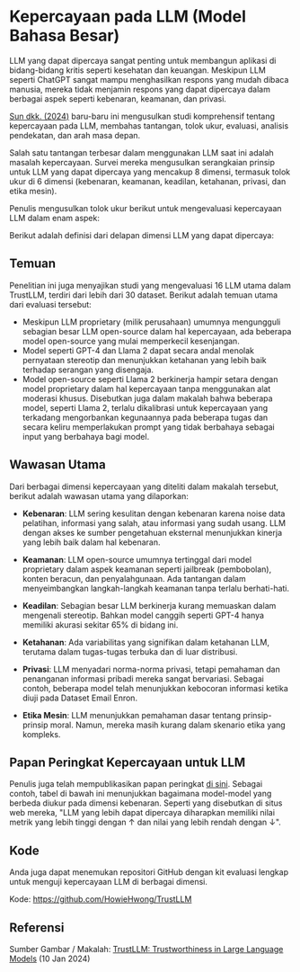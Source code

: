
# Kepercayaan pada LLM (Model Bahasa Besar)



LLM yang dapat dipercaya sangat penting untuk membangun aplikasi di bidang-bidang kritis seperti kesehatan dan keuangan. Meskipun LLM seperti ChatGPT sangat mampu menghasilkan respons yang mudah dibaca manusia, mereka tidak menjamin respons yang dapat dipercaya dalam berbagai aspek seperti kebenaran, keamanan, dan privasi.

[Sun dkk. (2024)](https://arxiv.org/abs/2401.05561) baru-baru ini mengusulkan studi komprehensif tentang kepercayaan pada LLM, membahas tantangan, tolok ukur, evaluasi, analisis pendekatan, dan arah masa depan.

Salah satu tantangan terbesar dalam menggunakan LLM saat ini adalah masalah kepercayaan. Survei mereka mengusulkan serangkaian prinsip untuk LLM yang dapat dipercaya yang mencakup 8 dimensi, termasuk tolok ukur di 6 dimensi (kebenaran, keamanan, keadilan, ketahanan, privasi, dan etika mesin).

Penulis mengusulkan tolok ukur berikut untuk mengevaluasi kepercayaan LLM dalam enam aspek:

<Screenshot src={TRUSTLLM} alt="Tolok ukur model bahasa besar yang dapat dipercaya" />

Berikut adalah definisi dari delapan dimensi LLM yang dapat dipercaya:

<Screenshot src={TRUSTLLM2} alt="Dimensi LLM yang Dapat Dipercaya" />

## Temuan

Penelitian ini juga menyajikan studi yang mengevaluasi 16 LLM utama dalam TrustLLM, terdiri dari lebih dari 30 dataset. Berikut adalah temuan utama dari evaluasi tersebut:

- Meskipun LLM proprietary (milik perusahaan) umumnya mengungguli sebagian besar LLM open-source dalam hal kepercayaan, ada beberapa model open-source yang mulai memperkecil kesenjangan.
- Model seperti GPT-4 dan Llama 2 dapat secara andal menolak pernyataan stereotip dan menunjukkan ketahanan yang lebih baik terhadap serangan yang disengaja.
- Model open-source seperti Llama 2 berkinerja hampir setara dengan model proprietary dalam hal kepercayaan tanpa menggunakan alat moderasi khusus. Disebutkan juga dalam makalah bahwa beberapa model, seperti Llama 2, terlalu dikalibrasi untuk kepercayaan yang terkadang mengorbankan kegunaannya pada beberapa tugas dan secara keliru memperlakukan prompt yang tidak berbahaya sebagai input yang berbahaya bagi model.

## Wawasan Utama

Dari berbagai dimensi kepercayaan yang diteliti dalam makalah tersebut, berikut adalah wawasan utama yang dilaporkan:

- **Kebenaran**: LLM sering kesulitan dengan kebenaran karena noise data pelatihan, informasi yang salah, atau informasi yang sudah usang. LLM dengan akses ke sumber pengetahuan eksternal menunjukkan kinerja yang lebih baik dalam hal kebenaran.

- **Keamanan**: LLM open-source umumnya tertinggal dari model proprietary dalam aspek keamanan seperti jailbreak (pembobolan), konten beracun, dan penyalahgunaan. Ada tantangan dalam menyeimbangkan langkah-langkah keamanan tanpa terlalu berhati-hati.

- **Keadilan**: Sebagian besar LLM berkinerja kurang memuaskan dalam mengenali stereotip. Bahkan model canggih seperti GPT-4 hanya memiliki akurasi sekitar 65% di bidang ini.

- **Ketahanan**: Ada variabilitas yang signifikan dalam ketahanan LLM, terutama dalam tugas-tugas terbuka dan di luar distribusi.

- **Privasi**: LLM menyadari norma-norma privasi, tetapi pemahaman dan penanganan informasi pribadi mereka sangat bervariasi. Sebagai contoh, beberapa model telah menunjukkan kebocoran informasi ketika diuji pada Dataset Email Enron.

- **Etika Mesin**: LLM menunjukkan pemahaman dasar tentang prinsip-prinsip moral. Namun, mereka masih kurang dalam skenario etika yang kompleks.

## Papan Peringkat Kepercayaan untuk LLM

Penulis juga telah mempublikasikan papan peringkat [di sini](https://trustllmbenchmark.github.io/TrustLLM-Website/leaderboard.html). Sebagai contoh, tabel di bawah ini menunjukkan bagaimana model-model yang berbeda diukur pada dimensi kebenaran. Seperti yang disebutkan di situs web mereka, "LLM yang lebih dapat dipercaya diharapkan memiliki nilai metrik yang lebih tinggi dengan ↑ dan nilai yang lebih rendah dengan ↓".

<Screenshot src={TRUSTLLM3} alt="Papan Peringkat Kepercayaan untuk LLM" />

## Kode

Anda juga dapat menemukan repositori GitHub dengan kit evaluasi lengkap untuk menguji kepercayaan LLM di berbagai dimensi.

Kode: https://github.com/HowieHwong/TrustLLM

## Referensi

Sumber Gambar / Makalah: [TrustLLM: Trustworthiness in Large Language Models](https://arxiv.org/abs/2401.05561) (10 Jan 2024)

